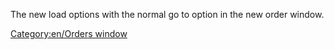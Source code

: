 
The new load options with the normal go to option in the new order window.
[[Category:en/Orders window]]